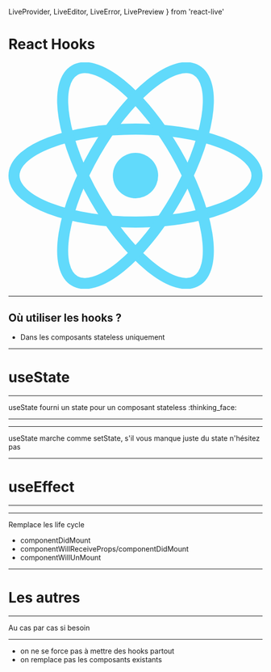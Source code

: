   LiveProvider,
  LiveEditor,
  LiveError,
  LivePreview
} from 'react-live'


# React Hooks
<img src="data:image/svg+xml;base64,PHN2ZyB4bWxucz0iaHR0cDovL3d3dy53My5vcmcvMjAwMC9zdmciIHZpZXdCb3g9Ii0xMS41IC0xMC4yMzE3NCAyMyAyMC40NjM0OCI+CiAgPHRpdGxlPlJlYWN0IExvZ288L3RpdGxlPgogIDxjaXJjbGUgY3g9IjAiIGN5PSIwIiByPSIyLjA1IiBmaWxsPSIjNjFkYWZiIi8+CiAgPGcgc3Ryb2tlPSIjNjFkYWZiIiBzdHJva2Utd2lkdGg9IjEiIGZpbGw9Im5vbmUiPgogICAgPGVsbGlwc2Ugcng9IjExIiByeT0iNC4yIi8+CiAgICA8ZWxsaXBzZSByeD0iMTEiIHJ5PSI0LjIiIHRyYW5zZm9ybT0icm90YXRlKDYwKSIvPgogICAgPGVsbGlwc2Ugcng9IjExIiByeT0iNC4yIiB0cmFuc2Zvcm09InJvdGF0ZSgxMjApIi8+CiAgPC9nPgo8L3N2Zz4K"/>

---

## Où utiliser les hooks ?
* Dans les composants stateless uniquement

---

# useState

---

useState fourni un state pour un composant stateless :thinking_face:

---


<Example1 />

---

useState marche comme setState, s'il vous manque juste du state n'hésitez pas

---

# useEffect

---


<Effect />

---

Remplace les life cycle
* componentDidMount
* componentWillReceiveProps/componentDidMount
* componentWillUnMount

---

# Les autres

---

Au cas par cas si besoin

---
* on ne se force pas à mettre des hooks partout
* on remplace pas les composants existants
